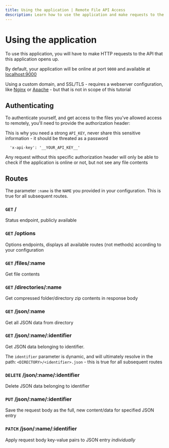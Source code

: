 ```yaml
---
title: Using the application | Remote File API Access
description: Learn how to use the application and make requests to the API
---
```



# Using the application

To use this application, you will have to make HTTP requests to the API that this application opens up.

By default, your application will be online at port `9000` and available at [localhost:9000](http://localhost:9000)

Using a custom domain, and SSL/TLS - requires a webserver configuration, like [Nginx](https://www.nginx.com/) or [Apache](https://httpd.apache.org/) - but that is not in scope of this tutorial

## Authenticating

To authenticate yourself, and get access to the files you've allowed access to remotely, you'll need to provide the authorization header:

<Callout type="error">This is why you need a strong `API_KEY`, never share this sensitive information - it should be threated as a password</Callout>

```
  'x-api-key': '__YOUR_API_KEY__'
```

Any request without this specific authorization header will only be able to check if the application is online or not, but not see any file contents

## Routes

<Callout>The parameter `:name` is the `NAME` you provided in your configuration. This is true for all subsequent routes.</Callout>

### `GET` /

Status endpoint, publicly available

### `GET` /options

Options endpoints, displays all available routes (not methods) according to your configuration

### `GET` /files/:name

Get file contents

### `GET` /directories/:name

Get compressed folder/directory zip contents in response body

### `GET` /json/:name

Get all JSON data from directory

### `GET` /json/:name/:identifier

Get JSON data belonging to identifier.

<Callout>The `identifier` parameter is dynamic, and will ultimately resolve in the path: `<DIRECTORY>/<identifier>.json` - this is true for all subsequent routes</Callout>

### `DELETE` /json/:name/:identifier

Delete JSON data belonging to identifier

### `PUT` /json/:name/:identifier

Save the request body as the full, new content/data for specified JSON entry

### `PATCH` /json/:name/:identifier

Apply request body key-value pairs to JSON entry *individually*
